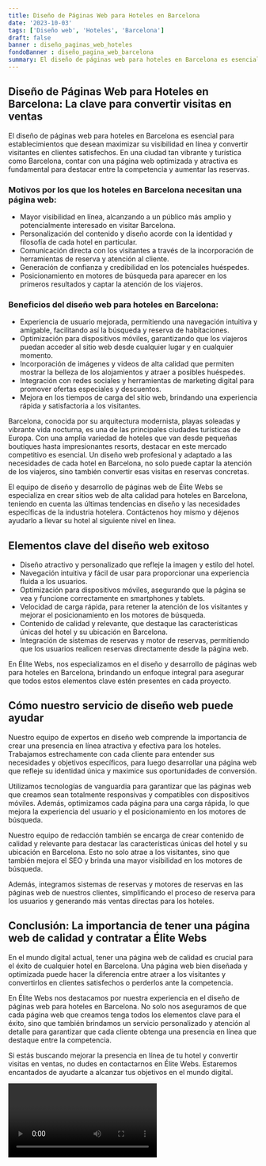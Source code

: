 ```yaml
---
title: Diseño de Páginas Web para Hoteles en Barcelona
date: '2023-10-03'
tags: ['Diseño web', 'Hoteles', 'Barcelona']
draft: false
banner : diseño_paginas_web_hoteles
fondoBanner : diseño_pagina_web_barcelona
summary: El diseño de páginas web para hoteles en Barcelona es esencial para establecimientos que desean maximizar su visibilidad en línea y convertir visitantes en clientes satisfechos. En una ciudad tan vibrante y turística como Barcelona, contar con una página web optimizada y atractiva es fundamental para destacar entre la competencia y aumentar las reservas.
---
```


## Diseño de Páginas Web para Hoteles en Barcelona: La clave para convertir visitas en ventas

El diseño de páginas web para hoteles en Barcelona es esencial para establecimientos que desean maximizar su visibilidad en línea y convertir visitantes en clientes satisfechos. En una ciudad tan vibrante y turística como Barcelona, contar con una página web optimizada y atractiva es fundamental para destacar entre la competencia y aumentar las reservas.

### Motivos por los que los hoteles en Barcelona necesitan una página web:

- Mayor visibilidad en línea, alcanzando a un público más amplio y potencialmente interesado en visitar Barcelona.
- Personalización del contenido y diseño acorde con la identidad y filosofía de cada hotel en particular.
- Comunicación directa con los visitantes a través de la incorporación de herramientas de reserva y atención al cliente.
- Generación de confianza y credibilidad en los potenciales huéspedes.
- Posicionamiento en motores de búsqueda para aparecer en los primeros resultados y captar la atención de los viajeros.

### Beneficios del diseño web para hoteles en Barcelona:

- Experiencia de usuario mejorada, permitiendo una navegación intuitiva y amigable, facilitando así la búsqueda y reserva de habitaciones.
- Optimización para dispositivos móviles, garantizando que los viajeros puedan acceder al sitio web desde cualquier lugar y en cualquier momento.
- Incorporación de imágenes y videos de alta calidad que permiten mostrar la belleza de los alojamientos y atraer a posibles huéspedes.
- Integración con redes sociales y herramientas de marketing digital para promover ofertas especiales y descuentos.
- Mejora en los tiempos de carga del sitio web, brindando una experiencia rápida y satisfactoria a los visitantes.

Barcelona, conocida por su arquitectura modernista, playas soleadas y vibrante vida nocturna, es una de las principales ciudades turísticas de Europa. Con una amplia variedad de hoteles que van desde pequeñas boutiques hasta impresionantes resorts, destacar en este mercado competitivo es esencial. Un diseño web profesional y adaptado a las necesidades de cada hotel en Barcelona, no solo puede captar la atención de los viajeros, sino también convertir esas visitas en reservas concretas.

El equipo de diseño y desarrollo de páginas web de Élite Webs se especializa en crear sitios web de alta calidad para hoteles en Barcelona, teniendo en cuenta las últimas tendencias en diseño y las necesidades específicas de la industria hotelera. Contáctenos hoy mismo y déjenos ayudarlo a llevar su hotel al siguiente nivel en línea.

<GifSeo />

<Cta />

## Elementos clave del diseño web exitoso

- Diseño atractivo y personalizado que refleje la imagen y estilo del hotel.
- Navegación intuitiva y fácil de usar para proporcionar una experiencia fluida a los usuarios.
- Optimización para dispositivos móviles, asegurando que la página se vea y funcione correctamente en smartphones y tablets.
- Velocidad de carga rápida, para retener la atención de los visitantes y mejorar el posicionamiento en los motores de búsqueda.
- Contenido de calidad y relevante, que destaque las características únicas del hotel y su ubicación en Barcelona.
- Integración de sistemas de reservas y motor de reservas, permitiendo que los usuarios realicen reservas directamente desde la página web.

En Élite Webs, nos especializamos en el diseño y desarrollo de páginas web para hoteles en Barcelona, brindando un enfoque integral para asegurar que todos estos elementos clave estén presentes en cada proyecto.

## Cómo nuestro servicio de diseño web puede ayudar

Nuestro equipo de expertos en diseño web comprende la importancia de crear una presencia en línea atractiva y efectiva para los hoteles. Trabajamos estrechamente con cada cliente para entender sus necesidades y objetivos específicos, para luego desarrollar una página web que refleje su identidad única y maximice sus oportunidades de conversión.

Utilizamos tecnologías de vanguardia para garantizar que las páginas web que creamos sean totalmente responsivas y compatibles con dispositivos móviles. Además, optimizamos cada página para una carga rápida, lo que mejora la experiencia del usuario y el posicionamiento en los motores de búsqueda.

Nuestro equipo de redacción también se encarga de crear contenido de calidad y relevante para destacar las características únicas del hotel y su ubicación en Barcelona. Esto no solo atrae a los visitantes, sino que también mejora el SEO y brinda una mayor visibilidad en los motores de búsqueda.

Además, integramos sistemas de reservas y motores de reservas en las páginas web de nuestros clientes, simplificando el proceso de reserva para los usuarios y generando más ventas directas para los hoteles.

## Conclusión: La importancia de tener una página web de calidad y contratar a Élite Webs

En el mundo digital actual, tener una página web de calidad es crucial para el éxito de cualquier hotel en Barcelona. Una página web bien diseñada y optimizada puede hacer la diferencia entre atraer a los visitantes y convertirlos en clientes satisfechos o perderlos ante la competencia.

En Élite Webs nos destacamos por nuestra experiencia en el diseño de páginas web para hoteles en Barcelona. No solo nos aseguramos de que cada página web que creamos tenga todos los elementos clave para el éxito, sino que también brindamos un servicio personalizado y atención al detalle para garantizar que cada cliente obtenga una presencia en línea que destaque entre la competencia.

Si estás buscando mejorar la presencia en línea de tu hotel y convertir visitas en ventas, no dudes en contactarnos en Élite Webs. Estaremos encantados de ayudarte a alcanzar tus objetivos en el mundo digital.

<Video />

<CtaBot job='Hoteles' city='Barcelona'/>

<Gmaps query='Barcelona+españa+maps' />